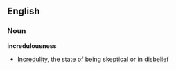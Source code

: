 ==English==
===Noun===
'''incredulousness'''
*[[Incredulity]], the state of being [[skeptical]] or in [[disbelief]]